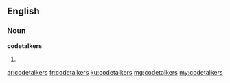==English==

===Noun===
'''codetalkers'''

# {{plural of|codetalker}}

[[ar:codetalkers]]
[[fr:codetalkers]]
[[ku:codetalkers]]
[[mg:codetalkers]]
[[my:codetalkers]]